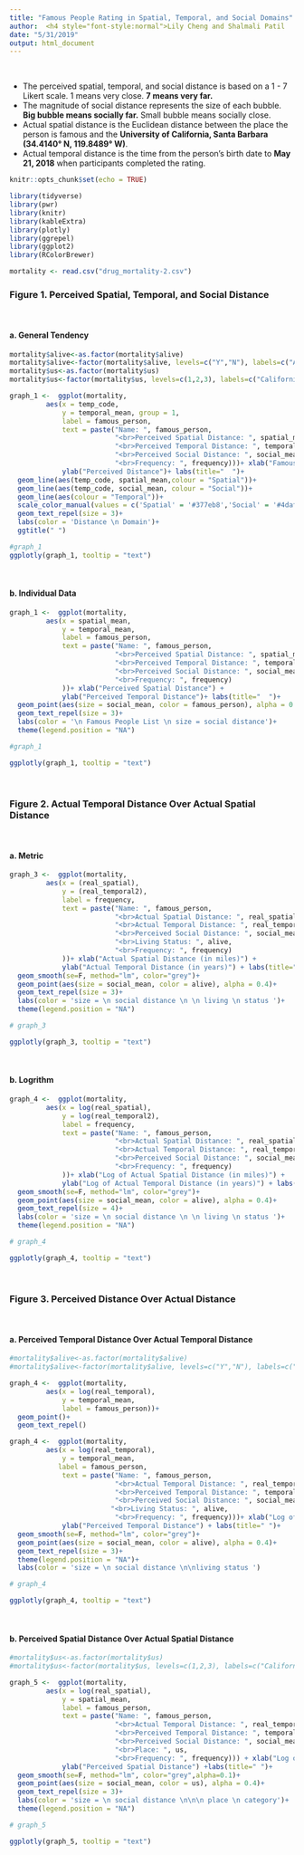 ```yaml
---
title: "Famous People Rating in Spatial, Temporal, and Social Domains"
author:  <h4 style="font-style:normal">Lily Cheng and Shalmali Patil
date: "5/31/2019"
output: html_document
---
```


<style type="text/css">

h1.title {
  font-size: 31px;
  font-family: "Helvetica", Times, serif;
  color: DarkBrown;
}


</style>

<br>

- The perceived spatial, temporal, and social distance is based on a 1 - 7 Likert scale. 1 means very close. **7 means very far.**
- The magnitude of social distance represents the size of each bubble. **Big bubble means socially far.** Small bubble means socially close. 
- Actual spatial distance is the Euclidean distance between the place the person is famous and the **University of California, Santa Barbara (34.4140° N, 119.8489° W)**. 
- Actual temporal distance is the time from the person's birth date to **May 21, 2018** when participants completed the rating.
```r
knitr::opts_chunk$set(echo = TRUE)
```

```r
library(tidyverse)
library(pwr)
library(knitr)
library(kableExtra)
library(plotly)
library(ggrepel)
library(ggplot2)
library(RColorBrewer)

```


```r
mortality <- read.csv("drug_mortality-2.csv")

```

### Figure 1. Perceived Spatial, Temporal, and Social Distance
<br>

#### a. General Tendency


```r
mortality$alive<-as.factor(mortality$alive)
mortality$alive<-factor(mortality$alive, levels=c("Y","N"), labels=c("Alive","Dead"))
mortality$us<-as.factor(mortality$us)
mortality$us<-factor(mortality$us, levels=c(1,2,3), labels=c("California","Domestic","International"))

graph_1 <-  ggplot(mortality, 
         aes(x = temp_code,
             y = temporal_mean, group = 1,
             label = famous_person,
             text = paste("Name: ", famous_person,
                          "<br>Perceived Spatial Distance: ", spatial_mean,
                          "<br>Perceived Temporal Distance: ", temporal_mean,
                          "<br>Perceived Social Distance: ", social_mean,
                          "<br>Frequency: ", frequency)))+ xlab("Famous People") +
             ylab("Perceived Distance")+ labs(title="  ")+
  geom_line(aes(temp_code, spatial_mean,colour = "Spatial"))+
  geom_line(aes(temp_code, social_mean, colour = "Social"))+
  geom_line(aes(colour = "Temporal"))+
  scale_color_manual(values = c('Spatial' = '#377eb8','Social' = '#4daf4a', 'Temporal' = '#e41a1c'))+ 
  geom_text_repel(size = 3)+
  labs(color = 'Distance \n Domain')+
  ggtitle(" ")

#graph_1
ggplotly(graph_1, tooltip = "text")
```

<br>

#### b. Individual Data

```r

graph_1 <-  ggplot(mortality, 
         aes(x = spatial_mean,
             y = temporal_mean,
             label = famous_person,
             text = paste("Name: ", famous_person,
                          "<br>Perceived Spatial Distance: ", spatial_mean,
                          "<br>Perceived Temporal Distance: ", temporal_mean,
                          "<br>Perceived Social Distance: ", social_mean,
                          "<br>Frequency: ", frequency)
             ))+ xlab("Perceived Spatial Distance") +
             ylab("Perceived Temporal Distance")+ labs(title="  ")+ 
  geom_point(aes(size = social_mean, color = famous_person), alpha = 0.4)+
  geom_text_repel(size = 3)+
  labs(color = '\n Famous People List \n size = social distance')+
  theme(legend.position = "NA")

#graph_1

ggplotly(graph_1, tooltip = "text")
```

<br>

### Figure 2. Actual Temporal Distance Over Actual Spatial Distance 

<br>

#### a. Metric
```r



graph_3 <-  ggplot(mortality, 
         aes(x = (real_spatial),
             y = (real_temporal2),
             label = frequency,
             text = paste("Name: ", famous_person,
                          "<br>Actual Spatial Distance: ", real_spatial,"miles",
                          "<br>Actual Temporal Distance: ", real_temporal2, "years",
                          "<br>Perceived Social Distance: ", social_mean,
                          "<br>Living Status: ", alive,
                          "<br>Frequency: ", frequency)
             ))+ xlab("Actual Spatial Distance (in miles)") +
             ylab("Actual Temporal Distance (in years)") + labs(title="  ")+
  geom_smooth(se=F, method="lm", color="grey")+
  geom_point(aes(size = social_mean, color = alive), alpha = 0.4)+
  geom_text_repel(size = 3)+
  labs(color = 'size = \n social distance \n \n living \n status ')+
  theme(legend.position = "NA")

# graph_3

ggplotly(graph_3, tooltip = "text")
```

<br>

#### b. Logrithm
```r

graph_4 <-  ggplot(mortality, 
         aes(x = log(real_spatial),
             y = log(real_temporal2),
             label = frequency,
             text = paste("Name: ", famous_person,
                          "<br>Actual Spatial Distance: ", real_spatial,"miles",
                          "<br>Actual Temporal Distance: ", real_temporal2, "years",
                          "<br>Perceived Social Distance: ", social_mean,
                          "<br>Frequency: ", frequency)
             ))+ xlab("Log of Actual Spatial Distance (in miles)") +
             ylab("Log of Actual Temporal Distance (in years)") + labs(title="  ")+
  geom_smooth(se=F, method="lm", color="grey")+
  geom_point(aes(size = social_mean, color = alive), alpha = 0.4)+
  geom_text_repel(size = 4)+
  labs(color = 'size = \n social distance \n \n living \n status ')+
  theme(legend.position = "NA")

# graph_4

ggplotly(graph_4, tooltip = "text")
```
<br>

### Figure 3. Perceived Distance Over Actual Distance 
<br>

#### a. Perceived Temporal Distance Over Actual Temporal Distance 
```r
#mortality$alive<-as.factor(mortality$alive)
#mortality$alive<-factor(mortality$alive, levels=c("Y","N"), labels=c("Alive","Dead"))

graph_4 <-  ggplot(mortality, 
         aes(x = log(real_temporal),
             y = temporal_mean,
             label = famous_person))+
  geom_point()+
  geom_text_repel()

graph_4 <-  ggplot(mortality, 
         aes(x = log(real_temporal),
             y = temporal_mean,
            label = famous_person,
             text = paste("Name: ", famous_person,
                          "<br>Actual Temporal Distance: ", real_temporal2, "years",
                          "<br>Perceived Temporal Distance: ", temporal_mean,
                          "<br>Perceived Social Distance: ", social_mean,
                         "<br>Living Status: ", alive,
                          "<br>Frequency: ", frequency)))+ xlab("Log of Real Temporal Distance (in days)") +
             ylab("Perceived Temporal Distance") + labs(title=" ")+
  geom_smooth(se=F, method="lm", color="grey")+
  geom_point(aes(size = social_mean, color = alive), alpha = 0.4)+
  geom_text_repel(size = 3)+
  theme(legend.position = "NA")+
  labs(color = 'size = \n social distance \n\nliving status ')

# graph_4

ggplotly(graph_4, tooltip = "text")

```
<br>

#### b. Perceived Spatial Distance Over Actual Spatial Distance 

```r
#mortality$us<-as.factor(mortality$us)
#mortality$us<-factor(mortality$us, levels=c(1,2,3), labels=c("California","Domestic","International"))

graph_5 <-  ggplot(mortality, 
         aes(x = log(real_spatial),
             y = spatial_mean,
             label = famous_person,
             text = paste("Name: ", famous_person,
                          "<br>Actual Temporal Distance: ", real_temporal2, "years",
                          "<br>Perceived Temporal Distance: ", temporal_mean,
                          "<br>Perceived Social Distance: ", social_mean,
                          "<br>Place: ", us,
                          "<br>Frequency: ", frequency))) + xlab("Log of Actual Spatial Distance (in miles)") +
             ylab("Perceived Spatial Distance") +labs(title=" ")+
  geom_smooth(se=F, method="lm", color="grey",alpha=0.1)+
  geom_point(aes(size = social_mean, color = us), alpha = 0.4)+
  geom_text_repel(size = 3)+
  labs(color = 'size = \n social distance \n\n\n place \n category')+
  theme(legend.position = "NA")

# graph_5

ggplotly(graph_5, tooltip = "text")

```




